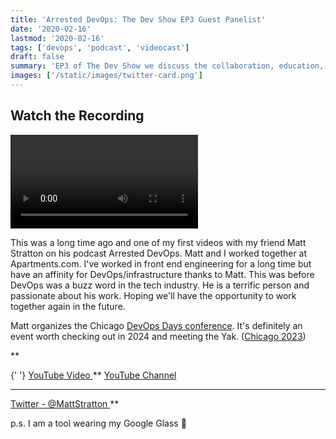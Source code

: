 ```yaml
---
title: 'Arrested DevOps: The Dev Show EP3 Guest Panelist'
date: '2020-02-16'
lastmod: '2020-02-16'
tags: ['devops', 'podcast', 'videocast']
draft: false
summary: 'EP3 of The Dev Show we discuss the collaboration, education, and support between developers and ops teams.'
images: ['/static/images/twitter-card.png']
---
```


## Watch the Recording

<Video
  title="Arrested DevOps: The Dev Show EP3 Guest Panelist"
  url="https://www.youtube.com/embed/25235P0tOJo?si=yZbZlsf5pLRoAiUY"
/>

This was a long time ago and one of my first videos with my friend Matt Stratton on his podcast Arrested DevOps. Matt and I worked together at Apartments.com. I've worked in front end engineering for a long time but have an affinity for DevOps/infrastructure thanks to Matt. This was before DevOps was a buzz word in the tech industry. He is a terrific person and passionate about his work. Hoping we'll have the opportunity to work together again in the future.

Matt organizes the Chicago <a target="_blank" href="https://devopsdays.org">DevOps Days conference</a>. It's definitely an event worth checking out in 2024 and meeting the Yak. (<a target="_blank" href="https://devopsdays.org/events/2023-chicago/welcome/">Chicago 2023</a>)

\*\*

{' '}
<a target="_blank" href="https://www.youtube.com/watch?v=25235P0tOJo">
  YouTube Video
</a>
**
<a target="_blank" href="https://www.youtube.com/@Arresteddevops">
  YouTube Channel
</a>
** **
<a target="_blank" href="https://twitter.com/mattstratton">
  Twitter - @MattStratton
</a>
**

p.s. I am a tool wearing my Google Glass 🤣
